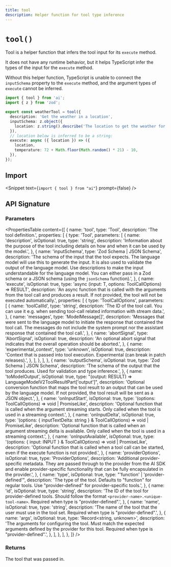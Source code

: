 ```yaml
---
title: tool
description: Helper function for tool type inference
---
```


# `tool()`

Tool is a helper function that infers the tool input for its `execute` method.

It does not have any runtime behavior, but it helps TypeScript infer the types of the input for the `execute` method.

Without this helper function, TypeScript is unable to connect the `inputSchema` property to the `execute` method,
and the argument types of `execute` cannot be inferred.

```ts highlight={"1,4,9,10"}
import { tool } from 'ai';
import { z } from 'zod';

export const weatherTool = tool({
  description: 'Get the weather in a location',
  inputSchema: z.object({
    location: z.string().describe('The location to get the weather for'),
  }),
  // location below is inferred to be a string:
  execute: async ({ location }) => ({
    location,
    temperature: 72 + Math.floor(Math.random() * 21) - 10,
  }),
});
```

## Import

<Snippet text={`import { tool } from "ai"`} prompt={false} />

## API Signature

### Parameters

<PropertiesTable
  content={[
    {
      name: 'tool',
      type: 'Tool',
      description: 'The tool definition.',
      properties: [
        {
          type: 'Tool',
          parameters: [
            {
              name: 'description',
              isOptional: true,
              type: 'string',
              description:
                'Information about the purpose of the tool including details on how and when it can be used by the model.',
            },
            {
              name: 'inputSchema',
              type: 'Zod Schema | JSON Schema',
              description:
                'The schema of the input that the tool expects. The language model will use this to generate the input. It is also used to validate the output of the language model. Use descriptions to make the input understandable for the language model. You can either pass in a Zod schema or a JSON schema (using the `jsonSchema` function).',
            },
            {
              name: 'execute',
              isOptional: true,
              type: 'async (input: T, options: ToolCallOptions) => RESULT',
              description:
                'An async function that is called with the arguments from the tool call and produces a result. If not provided, the tool will not be executed automatically.',
              properties: [
                {
                  type: 'ToolCallOptions',
                  parameters: [
                    {
                      name: 'toolCallId',
                      type: 'string',
                      description:
                        'The ID of the tool call. You can use it e.g. when sending tool-call related information with stream data.',
                    },
                    {
                      name: 'messages',
                      type: 'ModelMessage[]',
                      description:
                        'Messages that were sent to the language model to initiate the response that contained the tool call. The messages do not include the system prompt nor the assistant response that contained the tool call.',
                    },
                    {
                      name: 'abortSignal',
                      type: 'AbortSignal',
                      isOptional: true,
                      description:
                        'An optional abort signal that indicates that the overall operation should be aborted.',
                    },
                    {
                      name: 'experimental_context',
                      type: 'unknown',
                      isOptional: true,
                      description:
                        'Context that is passed into tool execution. Experimental (can break in patch releases).',
                    },
                  ],
                },
              ],
            },
            {
              name: 'outputSchema',
              isOptional: true,
              type: 'Zod Schema | JSON Schema',
              description:
                'The schema of the output that the tool produces. Used for validation and type inference.',
            },
            {
              name: 'toModelOutput',
              isOptional: true,
              type: "(output: RESULT) => LanguageModelV2ToolResultPart['output']",
              description:
                'Optional conversion function that maps the tool result to an output that can be used by the language model. If not provided, the tool result will be sent as a JSON object.',
            },
            {
              name: 'onInputStart',
              isOptional: true,
              type: '(options: ToolCallOptions) => void | PromiseLike<void>',
              description:
                'Optional function that is called when the argument streaming starts. Only called when the tool is used in a streaming context.',
            },
            {
              name: 'onInputDelta',
              isOptional: true,
              type: '(options: { inputTextDelta: string } & ToolCallOptions) => void | PromiseLike<void>',
              description:
                'Optional function that is called when an argument streaming delta is available. Only called when the tool is used in a streaming context.',
            },
            {
              name: 'onInputAvailable',
              isOptional: true,
              type: '(options: { input: INPUT } & ToolCallOptions) => void | PromiseLike<void>',
              description:
                'Optional function that is called when a tool call can be started, even if the execute function is not provided.',
            },
            {
              name: 'providerOptions',
              isOptional: true,
              type: 'ProviderOptions',
              description:
                'Additional provider-specific metadata. They are passed through to the provider from the AI SDK and enable provider-specific functionality that can be fully encapsulated in the provider.',
            },
            {
              name: 'type',
              isOptional: true,
              type: "'function' | 'provider-defined'",
              description:
                'The type of the tool. Defaults to "function" for regular tools. Use "provider-defined" for provider-specific tools.',
            },
            {
              name: 'id',
              isOptional: true,
              type: 'string',
              description:
                'The ID of the tool for provider-defined tools. Should follow the format `<provider-name>.<unique-tool-name>`. Required when type is "provider-defined".',
            },
            {
              name: 'name',
              isOptional: true,
              type: 'string',
              description:
                'The name of the tool that the user must use in the tool set. Required when type is "provider-defined".',
            },
            {
              name: 'args',
              isOptional: true,
              type: 'Record<string, unknown>',
              description:
                'The arguments for configuring the tool. Must match the expected arguments defined by the provider for this tool. Required when type is "provider-defined".',
            },
          ],
        },
      ],
    },
  ]}
/>

### Returns

The tool that was passed in.
